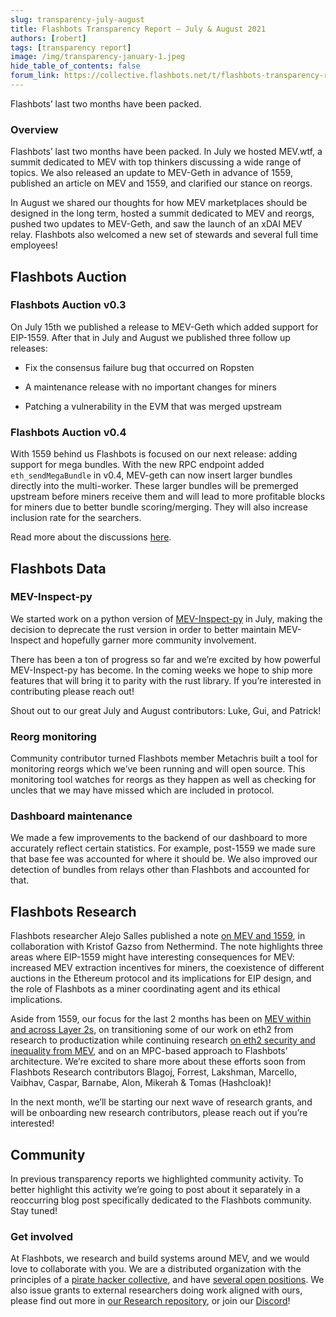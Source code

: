 ```yaml
---
slug: transparency-july-august
title: Flashbots Transparency Report — July & August 2021
authors: [robert]
tags: [transparency report]
image: /img/transparency-january-1.jpeg
hide_table_of_contents: false
forum_link: https://collective.flashbots.net/t/flashbots-transparency-report-july-august-2021/873
---
```

Flashbots’ last two months have been packed.
<!--truncate-->
### Overview
Flashbots’ last two months have been packed. In July we hosted MEV.wtf, a summit dedicated to MEV with top thinkers discussing a wide range of topics. We also released an update to MEV-Geth in advance of 1559, published an article on MEV and 1559, and clarified our stance on reorgs.

In August we shared our thoughts for how MEV marketplaces should be designed in the long term, hosted a summit dedicated to MEV and reorgs, pushed two updates to MEV-Geth, and saw the launch of an xDAI MEV relay. Flashbots also welcomed a new set of stewards and several full time employees!

## Flashbots Auction
### Flashbots Auction v0.3

On July 15th we published a release to MEV-Geth which added support for EIP-1559. After that in July and August we published three follow up releases:
* Fix the consensus failure bug that occurred on Ropsten

* A maintenance release with no important changes for miners

* Patching a vulnerability in the EVM that was merged upstream

### Flashbots Auction v0.4

With 1559 behind us Flashbots is focused on our next release: adding support for mega bundles. With the new RPC endpoint added `eth_sendMegaBundle` in v0.4, MEV-geth can now insert larger bundles directly into the multi-worker. These larger bundles will be premerged upstream before miners receive them and will lead to more profitable blocks for miners due to better bundle scoring/merging. They will also increase inclusion rate for the searchers.

Read more about the discussions [here](https://github.com/flashbots/pm/discussions/52).

## Flashbots Data
### MEV-Inspect-py
We started work on a python version of [MEV-Inspect-py](https://github.com/flashbots/mev-inspect-py) in July, making the decision to deprecate the rust version in order to better maintain MEV-Inspect and hopefully garner more community involvement.

There has been a ton of progress so far and we’re excited by how powerful MEV-Inspect-py has become. In the coming weeks we hope to ship more features that will bring it to parity with the rust library. If you’re interested in contributing please reach out!

Shout out to our great July and August contributors: Luke, Gui, and Patrick!

### Reorg monitoring

Community contributor turned Flashbots member Metachris built a tool for monitoring reorgs which we’ve been running and will open source. This monitoring tool watches for reorgs as they happen as well as checking for uncles that we may have missed which are included in protocol.

### Dashboard maintenance
We made a few improvements to the backend of our dashboard to more accurately reflect certain statistics. For example, post-1559 we made sure that base fee was accounted for where it should be. We also improved our detection of bundles from relays other than Flashbots and accounted for that.
## Flashbots Research

Flashbots researcher Alejo Salles published a note [on MEV and 1559](https://hackmd.io/@flashbots/MEV-1559), in collaboration with Kristof Gazso from Nethermind. The note highlights three areas where EIP-1559 might have interesting consequences for MEV: increased MEV extraction incentives for miners, the coexistence of different auctions in the Ethereum protocol and its implications for EIP design, and the role of Flashbots as a miner coordinating agent and its ethical implications.

Aside from 1559, our focus for the last 2 months has been on [MEV within and across Layer 2s](https://github.com/flashbots/mev-research/blob/main/FRPs/completed/FRP-16.md), on transitioning some of our work on eth2 from research to productization while continuing research [on eth2 security and inequality from MEV](https://github.com/flashbots/mev-research/blob/main/FRPs/completed/FRP-15.md), and on an MPC-based approach to Flashbots’ architecture. We’re excited to share more about these efforts soon from Flashbots Research contributors Blagoj, Forrest, Lakshman, Marcello, Vaibhav, Caspar, Barnabe, Alon, Mikerah & Tomas (Hashcloak)!

In the next month, we’ll be starting our next wave of research grants, and will be onboarding new research contributors, please reach out if you’re interested!

## Community
In previous transparency reports we highlighted community activity. To better highlight this activity we’re going to post about it separately in a reoccurring blog post specifically dedicated to the Flashbots community. Stay tuned!

### Get involved
At Flashbots, we research and build systems around MEV, and we would love to collaborate with you. We are a distributed organization with the principles of a [pirate hacker collective](https://www.youtube.com/watch?v=T0fAznO1wA8), and have [several open positions](https://jobs.flashbots.net/). We also issue grants to external researchers doing work aligned with ours, please find out more in [our Research repository](https://github.com/flashbots/mev-research), or join our [Discord](https://discord.gg/7hvTycdNcK)!
